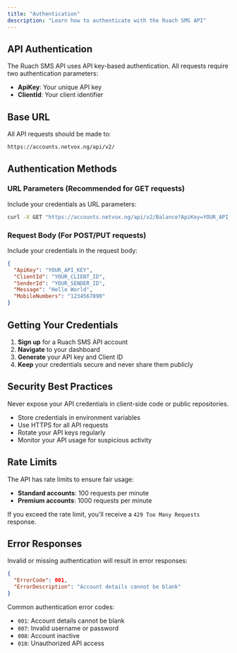 ```yaml
---
title: "Authentication"
description: "Learn how to authenticate with the Ruach SMS API"
---
```


## API Authentication

The Ruach SMS API uses API key-based authentication. All requests require two authentication parameters:

- **ApiKey**: Your unique API key
- **ClientId**: Your client identifier

## Base URL

All API requests should be made to:
```
https://accounts.netvox.ng/api/v2/
```

## Authentication Methods

### URL Parameters (Recommended for GET requests)

Include your credentials as URL parameters:

```bash
curl -X GET "https://accounts.netvox.ng/api/v2/Balance?ApiKey=YOUR_API_KEY&ClientId=YOUR_CLIENT_ID"
```

### Request Body (For POST/PUT requests)

Include your credentials in the request body:

```json
{
  "ApiKey": "YOUR_API_KEY",
  "ClientId": "YOUR_CLIENT_ID",
  "SenderId": "YOUR_SENDER_ID",
  "Message": "Hello World",
  "MobileNumbers": "1234567890"
}
```

## Getting Your Credentials

1. **Sign up** for a Ruach SMS API account
2. **Navigate** to your dashboard
3. **Generate** your API key and Client ID
4. **Keep** your credentials secure and never share them publicly

## Security Best Practices

<Warning>
Never expose your API credentials in client-side code or public repositories.
</Warning>

- Store credentials in environment variables
- Use HTTPS for all API requests
- Rotate your API keys regularly
- Monitor your API usage for suspicious activity

## Rate Limits

The API has rate limits to ensure fair usage:

- **Standard accounts**: 100 requests per minute
- **Premium accounts**: 1000 requests per minute

If you exceed the rate limit, you'll receive a `429 Too Many Requests` response.

## Error Responses

Invalid or missing authentication will result in error responses:

```json
{
  "ErrorCode": 001,
  "ErrorDescription": "Account details cannot be blank"
}
```

Common authentication error codes:
- `001`: Account details cannot be blank
- `007`: Invalid username or password
- `008`: Account inactive
- `010`: Unauthorized API access
